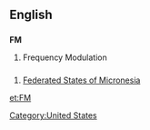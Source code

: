 ==English==
[[Category:United States]]
==={{initialism}}===
'''FM'''

#Frequency Modulation

==={{Abreviation}}===
# {{geography}} [[Federated States of Micronesia]]

[[et:FM]]